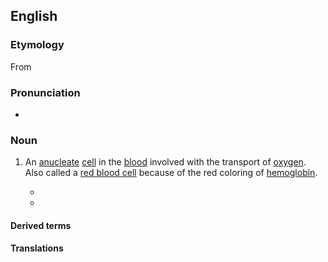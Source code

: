 {{also|érythrocyte}}
==English==

===Etymology===
{{PIE root|en|h₁rewdʰ}}
From {{confix|en|erythro|cyte|gloss1=red|gloss2=cell}}

===Pronunciation===
* {{IPA|en|/əˈɹɪθɹəˌsaɪt/}}

===Noun===
{{en-noun}}

# {{lb|en|hematology|cytology}} An [[anucleate]] [[cell]] in the [[blood]] involved with the transport of [[oxygen]]. Also called a [[red blood cell]] because of the red coloring of [[hemoglobin]].
#* {{quote-journal|en|date=23 March 1901|page=742|title=The name of the red corpuscle: a suggestion|passage=The want of  success of these names may be attributed to their awkwardness in sound or  sense; "'''erythrocyte'''" seems the best of them, but is unfortunately four-syllabled.|author=Ch. S. Sherrington|journal=British Medical Journal}}
#* {{quote-journal|en|date=September 1901|author=C. Y. White|journal=The American Journal of the Medical Sciences|volume=122|issue=3|title=Granular degeneration of the erythrocyte|passage=Granular, basic, or punctate degeneration of the '''erythrocyte''' is a condition in which this cell presents fine or coarse granules that have an affinity for basic stains.}}

====Derived terms====
{{der4|en
|erythrocytometer
|erythrocyte sedimentation rate
|erythrocytic
|erythrocyturia
|erythrocytapheresis
|erythrocytometry
|autoerythrocyte
|erythrocytopenia
|erythrocythemia
|erythrocytolysis}}

====Translations====
{{trans-see|red blood cell}}